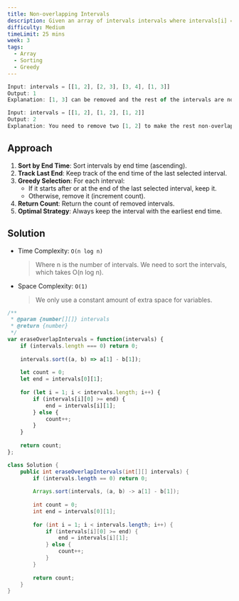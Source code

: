 ```yaml
---
title: Non-overlapping Intervals
description: Given an array of intervals intervals where intervals[i] = [starti, endi], return the minimum number of intervals you need to remove to make the rest of the intervals non-overlapping.
difficulty: Medium
timeLimit: 25 mins
week: 3
tags:
  - Array
  - Sorting
  - Greedy
---
```


```js title="Example"
Input: intervals = [[1, 2], [2, 3], [3, 4], [1, 3]]
Output: 1
Explanation: [1, 3] can be removed and the rest of the intervals are non-overlapping.

Input: intervals = [[1, 2], [1, 2], [1, 2]]
Output: 2
Explanation: You need to remove two [1, 2] to make the rest non-overlapping.
```

## Approach

1. **Sort by End Time**: Sort intervals by end time (ascending).
2. **Track Last End**: Keep track of the end time of the last selected interval.
3. **Greedy Selection**: For each interval:
   - If it starts after or at the end of the last selected interval, keep it.
   - Otherwise, remove it (increment count).
4. **Return Count**: Return the count of removed intervals.
5. **Optimal Strategy**: Always keep the interval with the earliest end time.

## Solution

- Time Complexity: `O(n log n)`
  > Where n is the number of intervals. We need to sort the intervals, which takes O(n log n).
- Space Complexity: `O(1)`
  > We only use a constant amount of extra space for variables.

```js tab="JavaScript"
/**
 * @param {number[][]} intervals
 * @return {number}
 */
var eraseOverlapIntervals = function(intervals) {
    if (intervals.length === 0) return 0;
    
    intervals.sort((a, b) => a[1] - b[1]);
    
    let count = 0;
    let end = intervals[0][1];
    
    for (let i = 1; i < intervals.length; i++) {
        if (intervals[i][0] >= end) {
            end = intervals[i][1];
        } else {
            count++;
        }
    }
    
    return count;
};
```

```java tab="Java"
class Solution {
    public int eraseOverlapIntervals(int[][] intervals) {
        if (intervals.length == 0) return 0;
        
        Arrays.sort(intervals, (a, b) -> a[1] - b[1]);
        
        int count = 0;
        int end = intervals[0][1];
        
        for (int i = 1; i < intervals.length; i++) {
            if (intervals[i][0] >= end) {
                end = intervals[i][1];
            } else {
                count++;
            }
        }
        
        return count;
    }
}
```
